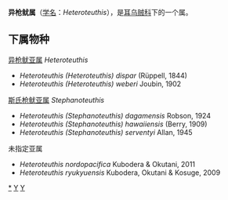 {{Automatic Taxobox
| taxon = Heteroteuthis
| authority = Gray, 1849
| image = Heteroteuthis hawaiiensis1.jpg
| image_caption = Heteroteuthis hawaiiensis
| type species = Sepiola dispar
| type species authority = Rüppell, 1844
}}

'''异枪鱿属'''（[[学名|学名]]：''Heteroteuthis''），是[[耳乌贼科|耳乌贼科]]下的一个属。

==下属物种==

[[异枪鱿亚属|异枪鱿亚属]] ''Heteroteuthis''
* ''Heteroteuthis (Heteroteuthis) dispar'' (Rüppell, 1844)
* ''Heteroteuthis (Heteroteuthis) weberi'' Joubin, 1902
[[斯氏枪鱿亚属|斯氏枪鱿亚属]] ''Stephanoteuthis''
* ''Heteroteuthis (Stephanoteuthis) dagamensis'' Robson, 1924
* ''Heteroteuthis (Stephanoteuthis) hawaiiensis'' (Berry, 1909)
* ''Heteroteuthis (Stephanoteuthis) serventyi'' Allan, 1945
未指定亚属
* ''Heteroteuthis nordopacifica'' Kubodera & Okutani, 2011
* ''Heteroteuthis ryukyuensis'' Kubodera, Okutani & Kosuge, 2009

{{taxonbar}}
[[Category:_异枪鱿属|*]]
[[Category:_耳乌贼科|Y]]
[[Category:_1849年描述的分类群|Y]]